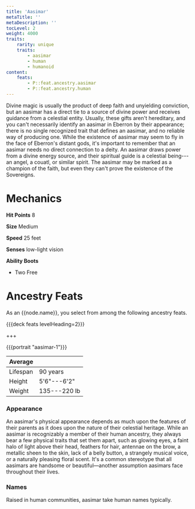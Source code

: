```yaml
---
title: 'Aasimar'
metaTitle: ''
metaDescription: ''
tocLevel: 2
weight: 4000
traits:
    rarity: unique
    traits:
        - aasimar
        - human
        - humanoid
content:
    feats:
        - P::feat.ancestry.aasimar
        - P::feat.ancestry.human
---
```


Divine magic is usually the product of deep faith and unyielding conviction, but an aasimar has a direct tie to a source of divine power and receives guidance from a celestial entity. Usually, these gifts aren't hereditary, and you can't necessarily identify an aasimar in Eberron by their appearance; there is no single recognized trait that defines an aasimar, and no reliable way of producing one. While the existence of aasimar may seem to fly in the face of Eberron's distant gods, it's important to remember that an aasimar needs no direct connection to a deity. An aasimar draws power from a divine energy source, and their spiritual guide is a celestial being---an angel, a couatl, or similar spirit. The aasimar may be marked as a champion of the faith, but even they can't prove the existence of the Sovereigns.

# Mechanics

**Hit Points** 8

**Size** Medium

**Speed** 25 feet

**Senses** low-light vision

**Ability Boots**

-   Two Free

# Ancestry Feats

As an {{node.name}}, you select from among the following ancestry feats.

{{{deck feats levelHeading=2}}}

+++

{{{portrait "aasimar-1"}}}

| Average  |              |
| -------- | ------------ |
| Lifespan | 90 years     |
| Height   | 5'6"---6'2"  |
| Weight   | 135---220 lb |

### Appearance

An aasimar's physical appearance depends as much upon the features of their parents as it does upon the nature of their celestial heritage. While an aasimar is recognizably a member of their human ancestry, they always bear a few physical traits that set them apart, such as glowing eyes, a faint halo of light above their head, feathers for hair, antennae on the brow, a metallic sheen to the skin, lack of a belly button, a strangely musical voice, or a naturally pleasing floral scent. It's a common stereotype that all aasimars are handsome or beautiful—another assumption aasimars face throughout their lives.

### Names

Raised in human communities, aasimar take human names typically.
